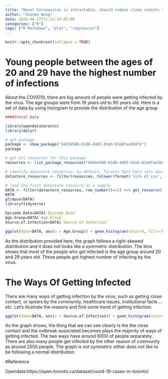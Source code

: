 ```yaml
---
title: "Novel Coronavirus is intractable, should reduce close cutests to prevent outbreaks"
author: "Xuanmo Wang"
date: 2020-09-27T21:13:14-05:00
categories: ["R"]
tags: ["R Markdown", "plot", "regression"]
---
```


```r
knitr::opts_chunk$set(collapse = TRUE)
```


# Young people between the ages of 20 and 29 have the highest number of infections
About the COVID19, there are big amount of people were getting infected by the virus. The age groups were from 19 years old to 90 years old. Here is a set of data by using histogram to provide the distribution of the age group
```r
####Instal Data

library(opendatatoronto)
library(dplyr)

# get package
package <- show_package("64b54586-6180-4485-83eb-81e8fae3b8fe")
package

# get all resources for this package
resources <- list_package_resources("64b54586-6180-4485-83eb-81e8fae3b8fe")

# identify datastore resources; by default, Toronto Open Data sets datastore resource format to CSV for non-geospatial and GeoJSON for geospatial resources
datastore_resources <- filter(resources, tolower(format) %in% c('csv', 'geojson'))

# load the first datastore resource as a sample
DATA <- filter(datastore_resources, row_number()==1) %>% get_resource()
DATA
glimpse(DATA)
library(tidyverse)

Episode.Date=DATA$`Episode Date`
Age.Group=DATA$`Age Group`
Source.of.Infection=DATA$`Source of Infection`

ggplot(data=DATA, aes(x = Age.Group)) + geom_histogram(color=5, fill='blue', bins = 10, stat = 'count')
```
As the distribution provided here, the graph follows a right-skewed distribution and it does not looks like a symmetric distribution. The bins shows that most of the people who get infected is the age group around 20 and 29 years old. These people got highest number of infecting by the virus.



# The Ways Of Getting Infected
There are many ways of getting infection by the virus, such as getting close contact, or spears by the community, healthcare issues, institutional facts … etc. Let’s illustrate the reasons and find some trend of getting infection.
```r
ggplot(data=DATA, aes(x = Source.of.Infection)) + geom_histogram(color=83, fill='green', bins = 10, stat = 'count')
```
As the graph shows, the thing that we can see clearly is the the close contact and the outbreak associated becomes plays the majority of ways of getting infected. The two ways have around 6000 of people separately. There are also many people get infected by the other reason of community as around 2500 people. The graph is not symmetric either does not like to be following a normal distribution.

#Reference

Opendata:https://open.toronto.ca/dataset/covid-19-cases-in-toronto/
